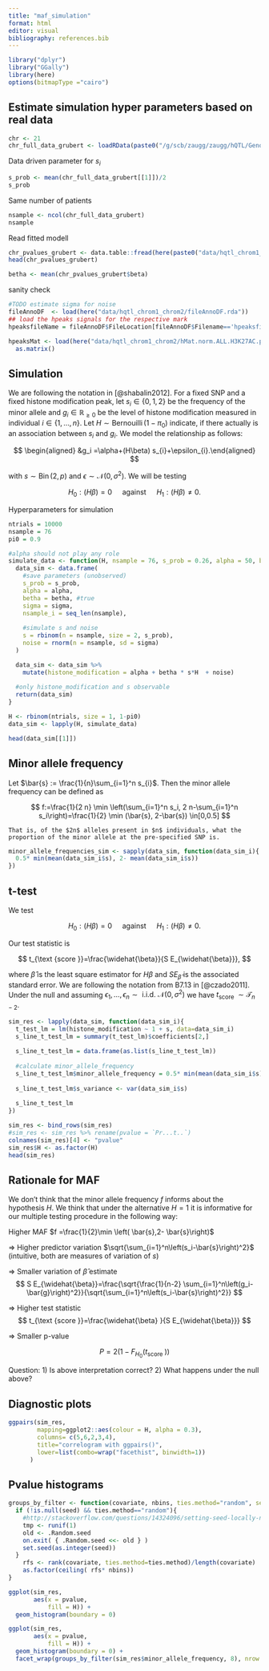 ```yaml
---
title: "maf_simulation"
format: html
editor: visual
bibliography: references.bib
---
```


```r
library("dplyr")
library("GGally")
library(here)
options(bitmapType ="cairo")
```

## Estimate simulation hyper parameters based on real data

```r
chr <- 21
chr_full_data_grubert <- loadRData(paste0("/g/scb/zaugg/zaugg/hQTL/GenotypeData/snps", chr, ".filtered.allGT.txt.rda"))

```

Data driven parameter for $s_i$

```r
s_prob <- mean(chr_full_data_grubert[[1]])/2
s_prob
```

Same number of patients

```r
nsample <- ncol(chr_full_data_grubert)
nsample
```

Read fitted modell

```r
chr_pvalues_grubert <- data.table::fread(here(paste0("data/hqtl_chrom1_chrom2/results/cisQTLs_H3K27AC_chr",chr,".txt")))
head(chr_pvalues_grubert)
```

```r
betha <- mean(chr_pvalues_grubert$beta)
```

sanity check

```r
#TODO estimate sigma for noise
fileAnnoDF  <- load(here("data/hqtl_chrom1_chrom2/fileAnnoDF.rda"))
## load the hpeaks signals for the respective mark
hpeaksfileName = fileAnnoDF$FileLocation[fileAnnoDF$Filename=='hpeaksfileName'&fileAnnoDF$Mark==21]

hpeaksMat <- load(here("data/hqtl_chrom1_chrom2/hMat.norm.ALL.H3K27AC.peer_lS_5.txt.rda")) %>%
  as.matrix()
```

## Simulation

We are following the notation in [@shabalin2012]. For a fixed SNP and a fixed histone modification peak, let $s_i\in \{0,1,2\}$ be the frequency of the minor allele and $g_i \in \mathbb{R}_{\geq 0}$ be the level of histone modification measured in individual $i \in \{1,\ldots, n\}$. Let $H \sim \mathop{Bernouilli}(1-\pi_0)$ indicate, if there actually is an association between $s_i$ and $g_i$. We model the relationship as follows:

$$
\begin{aligned} &g_i =\alpha+(H\beta)  s_{i}+\epsilon_{i}.\end{aligned}
$$

with $s \sim \operatorname{Bin}(2,p)$ and $\epsilon \sim \mathcal{N}\left(0, \sigma^2\right)$. We will be testing

$$
H_0: (H\beta) =0 \quad \text { against } \quad H_1: (H\beta) \neq 0.  
$$

Hyperparameters for simulation

```r
ntrials = 10000
nsample = 76
pi0 = 0.9
```

```r
#alpha should not play any role
simulate_data <- function(H, nsample = 76, s_prob = 0.26, alpha = 50, betha = 30, sigma = 2){
  data_sim <- data.frame(
    #save parameters (unobserved)
    s_prob = s_prob,
    alpha = alpha,
    betha = betha, #true
    sigma = sigma,
    nsample_i = seq_len(nsample),
    
    #simulate s and noise
    s = rbinom(n = nsample, size = 2, s_prob),
    noise = rnorm(n = nsample, sd = sigma)
  )

  data_sim <- data_sim %>% 
    mutate(histone_modification = alpha + betha * s*H  + noise)
  
  #only histone_modification and s observable
  return(data_sim)
}
```

```r
H <- rbinom(ntrials, size = 1, 1-pi0)
data_sim <- lapply(H, simulate_data)

head(data_sim[[1]])
```

## Minor allele frequency

Let $\bar{s} := \frac{1}{n}\sum_{i=1}^n s_{i}$. Then the minor allele frequency can be defined as

$$
f:=\frac{1}{2 n} \min \left(\sum_{i=1}^n s_i, 2 n-\sum_{i=1}^n s_i\right)=\frac{1}{2} \min (\bar{s}, 2-\bar{s}) \in[0,0.5]
$$

    That is, of the $2n$ alleles present in $n$ individuals, what the proportion of the minor allele at the pre-specified SNP is.

```r
minor_allele_frequencies_sim <- sapply(data_sim, function(data_sim_i){
  0.5* min(mean(data_sim_i$s), 2- mean(data_sim_i$s))
})
```

## t-test

We test

$$
H_0: (H\beta) =0 \quad \text { against } \quad H_1: (H\beta) \neq 0.  
$$

Our test statistic is

$$
t_{\text {score }}=\frac{\widehat{\beta}}{S E_{\widehat{\beta}}},
$$

where $\widehat{\beta}$ is the least square estimator for $H\beta$ and $S E_{\widehat{\beta}}$ is the associated standard error. We are following the notation from B7.13 in [@czado2011]. Under the null and assuming $\epsilon_{1},\ldots , \epsilon_{n} \sim \text { i.i.d. } \mathcal{N}\left(0, \sigma^2\right)$ we have $t_{\text {score }} \sim \mathcal{T}_{n-2}$.

```r
sim_res <- lapply(data_sim, function(data_sim_i){
  t_test_lm = lm(histone_modification ~ 1 + s, data=data_sim_i)
  s_line_t_test_lm = summary(t_test_lm)$coefficients[2,]
  
  s_line_t_test_lm = data.frame(as.list(s_line_t_test_lm))
  
  #calculate minor_allele_frequency
  s_line_t_test_lm$minor_allele_frequency = 0.5* min(mean(data_sim_i$s), 2- mean(data_sim_i$s))
  
  s_line_t_test_lm$s_variance <- var(data_sim_i$s)
  
  s_line_t_test_lm
})

sim_res <- bind_rows(sim_res)
#sim_res <- sim_res %>% rename(pvalue = `Pr...t..`)
colnames(sim_res)[4] <- "pvalue"
sim_res$H <- as.factor(H)
head(sim_res)
```

## Rationale for MAF

We don't think that the minor allele frequency $f$ informs about the hypothesis $H$. We think that under the alternative $H=1$ it is informative for our multiple testing procedure in the following way:

Higher MAF $f =\frac{1}{2}\min \left( \bar{s},2- \bar{s}\right)$

$\Rightarrow$ Higher predictor variation $\sqrt{\sum_{i=1}^n\left(s_i-\bar{s}\right)^2}$ (intuitive, both are measures of variation of $s$)

$\Rightarrow$ Smaller variation of $\widehat{\beta}$ estimate $$
S E_{\widehat{\beta}}=\frac{\sqrt{\frac{1}{n-2} \sum_{i=1}^n\left(g_i-\bar{g}\right)^2}}{\sqrt{\sum_{i=1}^n\left(s_i-\bar{s}\right)^2}}
$$

$\Rightarrow$ Higher test statistic $$
t_{\text {score }}=\frac{\widehat{\beta} }{S E_{\widehat{\beta}}}
$$

$\Rightarrow$ Smaller p-value

$$P = 2(1-F_{H_0}(t_{\text {score }}))$$

::: callout-note
Question: 1) Is above interpretation correct? 2) What happens under the null above?
:::

## Diagnostic plots

```r
ggpairs(sim_res, 
        mapping=ggplot2::aes(colour = H, alpha = 0.3),
        columns= c(5,6,2,3,4), 
        title="correlogram with ggpairs()",
        lower=list(combo=wrap("facethist", binwidth=1))
      ) 

```

## Pvalue histograms

```r
groups_by_filter <- function(covariate, nbins, ties.method="random", seed=NULL){
  if (!is.null(seed) && ties.method=="random"){
    #http://stackoverflow.com/questions/14324096/setting-seed-locally-not-globally-in-r?rq=1
    tmp <- runif(1)
    old <- .Random.seed
    on.exit( { .Random.seed <<- old } )
    set.seed(as.integer(seed)) 
  }
	rfs <- rank(covariate, ties.method=ties.method)/length(covariate)
	as.factor(ceiling( rfs* nbins))
}
```

```r
ggplot(sim_res, 
       aes(x = pvalue,
           fill = H)) +
  geom_histogram(boundary = 0) 
```

```r
ggplot(sim_res, 
       aes(x = pvalue,
           fill = H)) +
  geom_histogram(boundary = 0) +
  facet_wrap(groups_by_filter(sim_res$minor_allele_frequency, 8), nrow = 2)
```
